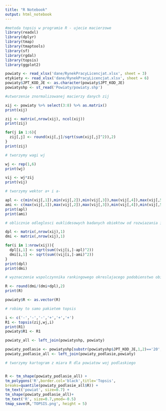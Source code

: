 ```yaml
---
title: "R Notebook"
output: html_notebook
---
```


```r
#metoda topsis w programie R - ujecie macierzowe
library(readxl)
library(dplyr)
library(tmap)
library(tmaptools)
library(sf)
library(rgdal)
library(topsis)
library(ggplot2)
```

```r

powiaty <- read_xlsx('dane/RynekPracyLicencjat.xlsx', sheet = 3)
etykiety <- read_xlsx('dane/RynekPracyLicencjat.xlsx', sheet = 6)
powiaty$JPT_KOD_JE <- as.character(powiaty$JPT_KOD_JE)
powiatyshp <- st_read('Powiaty/powiaty.shp')

```

```r
#utworzenie znormalizowanej macierzy danych zij

xij <- powiaty %>% select(3:8) %>% as.matrix()
print(xij)

zij <- matrix(,nrow(xij), ncol(xij))
print(zij)

for(j in 1:6){
  zij[,j] <- round(xij[,j]/sqrt(sum(xij[,j]^2)),2)
}
print(zij)
```

```r
# tworzymy wagi wj

wj <- rep(1,6)
print(wj)

vij <- wj*zij
print(vij)
```

```r
# tworzymy wektor a+ i a-

apl <- c(min(vij[,1]),min(vij[,2]),min(vij[,3]),max(vij[,4]),max(vij[,5]),max(vij[,6]))
ami <- c(max(vij[,1]),max(vij[,2]),max(vij[,3]),min(vij[,4]),min(vij[,5]),min(vij[,6]))
print(apl)
print(ami)
```

```r
# oblicznie odleglosci euklidesowych badanych obiektow od rozwiazania idealnego i antyidealnego

dpl <- matrix(,nrow(xij),1)
dmi <- matrix(,nrow(xij),1)

for(i in 1:nrow(xij)){
  dpl[i,1] <- sqrt(sum((vij[i,]-apl)^2))
  dmi[i,1] <- sqrt(sum((vij[i,]-ami)^2))
}
print(dpl)
print(dmi)
```

```r
# wyznaczenie wspolczynnika rankingowego okreslajacego podobienstwo obiektow do rozwiazania idealnego

R <- round(dmi/(dmi+dpl),2)
print(R)

powiaty$R <- as.vector(R)
```

```r
# robimy to samo pakietem topsis

i <- c('-','-','-','+','+','+')
R1 <- topsis(zij,wj,i)
print(R1)
powiaty$R1 <- R1

```

```r

powiaty_all <- left_join(powiatyshp, powiaty)

```

```r

powiaty_podlasie <- powiatyshp[substr(powiatyshp$JPT_KOD_JE,1,2)=='20',]
powiaty_podlasie_all <- left_join(powiaty_podlasie,powiaty)

```

```r
# tworzymy kartogram z miara R dla powiatow woj podlaskiego


R <- tm_shape(powiaty_podlasie_all) +
tm_polygons('R',border.col='black',title='Topsis',
breaks=quantile(powiaty_podlasie_all$R)) +
tm_text('powiat', size=0.7) +
tm_shape(powiaty_podlasie_all)+
tm_text('R', size=0.7,ymod=-0.5)
tmap_save(R,'TOPSIS.png', height = 5)
```
